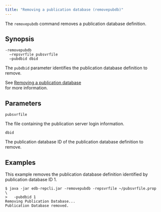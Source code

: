 ```yaml
---
title: "Removing a publication database (removepubdb)"
---
```


<div id="removing_publication_database" class="registered_link"></div>

The `removepubdb` command removes a publication database definition.

## Synopsis

```text
-removepubdb
  –repsvrfile pubsvrfile
  –pubdbid dbid
```

The `pubdbid` parameter identifies the publication database definition to remove.

See [Removing a publication database](../../07_common_operations/06_managing_publication/07_removing_pub_database/#removing_pub_database)  
for more information.

## Parameters

`pubsvrfile`

The file containing the publication server login information.

`dbid`

The publication database ID of the publication database definition to remove.

## Examples

This example removes the publication database definition identified by publication database ID 1.

```text
$ java -jar edb-repcli.jar -removepubdb -repsvrfile ~/pubsvrfile.prop \
>   -pubdbid 1
Removing Publication Database...
Publication Database removed.
```
